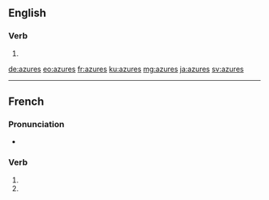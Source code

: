 ==English==

===Verb===
{{head|en|verb form}}

# {{en-third-person singular of|azure}}

[[de:azures]]
[[eo:azures]]
[[fr:azures]]
[[ku:azures]]
[[mg:azures]]
[[ja:azures]]
[[sv:azures]]

----
{{also|azurés}}
==French==

===Pronunciation===
* {{homophones|azure|azurent|lang=fr}}

===Verb===
{{fr-verb-form}}

# {{conjugation of|azurer||2|s|pres|ind|lang=fr}}
# {{conjugation of|azurer||2|s|pres|sub|lang=fr}}

{{rfc-auto}}